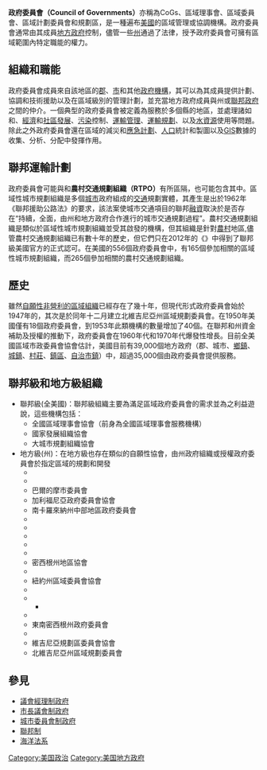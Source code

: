 '''政府委員會（Council of Governments）'''亦稱為CoGs、區域理事會、區域委員會、區域計劃委員會和規劃區，是一種遍布[[美國|美國]]的區域管理或協調機構。政府委員會通常由其成員[[地方政府|地方政府]]控制，儘管一些[[美國州份|州]]通過了法律，授予政府委員會可擁有區域範圍內特定職能的權力。

== 組織和職能 ==
政府委員會成員來自該地區的[[郡_(美國)|郡]]、[[市|市]]和其他[[政府機構|政府機構]]，其可以為其成員提供計劃、協調和技術援助以及在區域級別的管理​​計劃，並充當地方政府成員與州或[[美國聯邦政府|聯邦政府]]之間的仲介。一個典型的政府委員會被定義為服務於多個縣的地區，並處理諸如{{link-en|區域規劃|Regional planning}}和{{link-en|市政規劃|Theories of urban planning}}、[[經濟|經濟]]和[[社區發展|社區發展]]、[[污染|污染]]控制、[[公共交通|運輸管理]]、[[交通規劃|運輸規劃]]、{{link-en|公共服務|Human services}}以及[[水資源|水資源]]使用等問題。除此之外政府委員會還在區域的減災和[[災害管理|應急計劃]]、[[人口|人口]]統計和製圖以及[[GIS|GIS]]數據的收集、分析、分配中發揮作用。

== 聯邦運輸計劃 ==
政府委員會可能與'''{{link-en|區域性城市規劃組織（MPO）|Metropolitan planning organization}}'''和'''農村交通規劃組織（RTPO）'''有所區隔，也可能包含其中。區域性城市規劃組織是多個[[城市|城市]]政府組成的[[交通|交通]]規劃實體，其產生是出於1962年《聯邦援助公路法》的要求，該法案使城市交通項目的聯邦[[融資|融資]]取決於是否存在“持續，全面，由州和地方政府合作進行的城市交通規劃過程”。農村交通規劃組織是類似於區域性城市規劃組織並受其啟發的機構，但其組織是針對[[農村|農村]]地區,儘管農村交通規劃組織已有數十年的歷史，但它們只在2012年的《{{link-en|邁向進步的21世紀法案（MAP-21）|Moving Ahead for Progress in the 21st Century Act}}》中得到了聯邦級美國官方的正式認可。在美國的556個政府委員會中，有165個參加相關的區域性城市規劃組織，而265個參加相關的農村交通規劃組織。

== 歷史 ==
雖然[[非營利組織|自願性非營利的區域組織]]已經存在了幾十年，但現代形式政府委員會始於1947年的{{link-en|亞特蘭大地區委員會|Atlanta Regional Commission}}，其次是於同年十二月建立北維吉尼亞州區域規劃委員會。在1950年美國僅有18個政府委員會，到1953年此類機構的數量增加了40個。在聯邦和州資金補助及授權的推動下，政府委員會在1960年代和1970年代爆發性增長。目前全美國區域市政委員會協會估計，美國目前有39,000個地方政府（郡、城市、[[鄉鎮|鄉鎮]]、[[城鎮|城鎮]]、[[村莊|村莊]]、[[鎮區|鎮區]]、[[自治市鎮|自治市鎮]]）中，超過35,000個由政府委員會提供服務。 

== 聯邦級和地方級組織 ==
* 聯邦級(全美國)：聯邦級組織主要為滿足區域政府委員會的需求並為之利益遊說，這些機構包括：
** 全國區域理事會協會（前身為全國區域理事會服務機構）
** 國家發展組織協會
** 大城市規劃組織協會
* 地方級(州)：在地方級也存在類似的自願性協會，由州政府組織或授權政府委員會於指定區域的規劃和開發
** {{link-en|舊金灣區政府委員會|Association of Bay Area Governments}}
** {{link-en|亞特蘭大地區委員會|Atlanta Regional Commission}}
** 巴爾的摩市委員會
** 加利福尼亞政府委員會協會
** 南卡羅來納州中部地區政府委員會
** {{link-en|康乃狄克州政府委員會|Councils of governments in Connecticut}}
** {{link-en|丹佛政府區域委員會|Denver Regional Council of Governments}}
** {{link-en|東西方政府委員會|East-West Gateway Council of Governments}}
** {{link-en|馬里科帕政府委員會|Maricopa Association of Governments}}
** {{link-en|華盛頓大都會政府委員會|Metropolitan Washington Council of Governments}}
** 密西根州地區協會
** {{link-en|美國中部大堪薩斯城區域委員會|Mid-America Regional Council}}
** 紐約州區域委員會協會
** {{link-en|德克薩斯州中北部政府委員會|North Central Texas Council of Governments}}
** {{link-en|北卡羅來納州政府委員會|North Carolina Councils of Governments}}
*** {{link-en|J三角政府委員會|Triangle J Council of Governments}}
** {{link-en|俄亥俄州－肯塔基州－印第安納州政府區域委員會|Ohio-Kentucky-Indiana Regional Council of Governments}}
** 東南密西根州政府委員會
** {{link-en|德克薩斯州地方委員會協會|Texas Association of Regional Councils}}
** 維吉尼亞規劃區委員會協會
** 北維吉尼亞州區域規劃委員會

== 參見 ==
* [[議會-經理制政府|議會經理制政府]]
* [[市長議會制政府|市長議會制政府]]
* [[城市委員會制政府|城市委員會制政府]]
* [[聯邦制|聯邦制]]
* [[海洋法系|海洋法系]]

{{美国索引}}

[[Category:美国政治|Category:美国政治]]
[[Category:美国地方政府|Category:美国地方政府]]